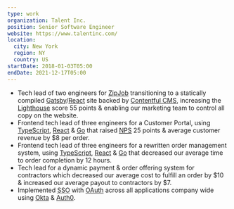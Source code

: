 ```yaml
---
type: work
organization: Talent Inc.
position: Senior Software Engineer
website: https://www.talentinc.com/
location:
  city: New York
  region: NY
  country: US
startDate: 2018-01-03T05:00
endDate: 2021-12-17T05:00
---
```


- Tech lead of two engineers for [ZipJob](https://www.zipjob.com) transitioning
  to a statically compiled [Gatsby](https://www.gatsbyjs.com/)/[React](https://reactjs.org/)
  site backed by [Contentful CMS](https://www.contentful.com/), increasing the
  [Lighthouse](https://developers.google.com/web/tools/lighthouse)
  score 55 points & enabling our marketing team to control all copy on the website.
- Frontend tech lead of three engineers for a Customer Portal, using [TypeScript](https://www.typescriptlang.org/), [React](https://reactjs.org/) & [Go](https://golang.org/)
  that raised <a href="https://en.wikipedia.org/wiki/Net_promoter_score"><abbr title="Net Promoter Score">NPS</abbr></a>
  25 points & average customer revenue by $8 per order.
- Frontend tech lead of three engineers for a rewritten order management system, using <a href="https://www.typescriptlang.org/">TypeScript</a>, <a href="https://reactjs.org/">React</a> & <a href="https://golang.org/">Go</a>
  that decreased our average time to order completion by 12 hours.
- Tech lead for a dynamic payment & order offering system for contractors
  which decreased our average cost to fulfill an order by $10 & increased
  our average payout to contractors by $7.
- Implemented <abbr title="Single Sign On">SSO</abbr> with <a href="https://oauth.net/2/">OAuth</a>
  across all applications company wide using <a href="https://www.okta.com/">Okta</a> & <a href="https://auth0.com/">Auth0</a>.
